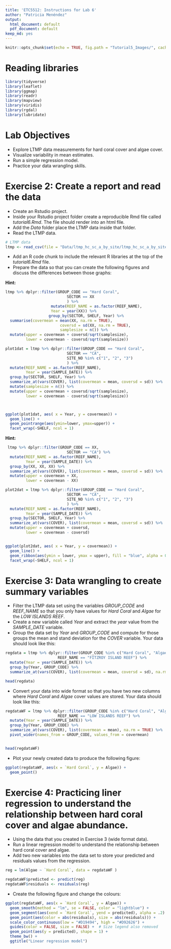 ```yaml
---
title: 'ETC5512: Instructions for Lab 6'
author: "Patricia Menéndez"
output:
  html_document: default
  pdf_document: default
keep_md: yes
---
```


```r
knitr::opts_chunk$set(echo = TRUE, fig.path = "Tutorial5_Images/", cache = TRUE, fig.width = 8, fig.height = 8)

```

# Reading libraries

```r
library(tidyverse)
library(leaflet)
library(ggmap)
library(readr)
library(mapview)
library(viridis)
library(rgdal)
library(lubridate)

```

# Lab Objectives

- Explore LTMP data measurements for  hard coral cover and algae cover. 
- Visualize variability in mean estimates.
- Run a simple regression model.
- Practice your data wrangling skills.




# Exercise 2: Create a report and read the data

- Create an Rstudio project.
- Inside your Rstudio project folder create a reproducible Rmd file called *tutorial6.Rmd*. The file should  render into an html file.
- Add the *Data* folder place the LTMP data inside that folder.
- Read the LTMP data.
```r
# LTMP data
ltmp <- read_csv(file = "Data/ltmp_hc_sc_a_by_site/ltmp_hc_sc_a_by_site.csv", col_types = cols())
```
- Add an R code chunk to include the relevant R libraries at the top of the *tutorial6.Rmd* file.
- Prepare the data so that you can create the following figures and discuss the differences between those graphs:

**Hint:**
```r
ltmp %>% dplyr::filter(GROUP_CODE == "Hard Coral",
                           SECTOR == XX
                           ) %>%
                    mutate(REEF_NAME = as.factor(REEF_NAME),
                    Year = year(XX)) %>%
                   group_by(SECTOR, SHELF, Year) %>%
  summarise(covermean = mean(XX, na.rm = TRUE),
                        coversd = sd(XX, na.rm = TRUE),
                        samplesize = n()) %>%
  mutate(upper = covermean + coversd/sqrt(samplesize),
         lower = covermean - coversd/sqrt(samplesize))
```



```r

plot1dat = ltmp %>% dplyr::filter(GROUP_CODE == "Hard Coral",
                           SECTOR == "CA",
                           SITE_NO %in% c("1", "2", "3")
                           ) %>%
  mutate(REEF_NAME = as.factor(REEF_NAME),
         Year = year(SAMPLE_DATE)) %>%
  group_by(SECTOR, SHELF, Year) %>%
  summarize_at(vars(COVER), list(covermean = mean, coversd = sd)) %>%
  mutate(samplesize = n()) %>%
  mutate(upper = covermean + coversd/sqrt(samplesize),
         lower = covermean - coversd/sqrt(samplesize))



ggplot(plot1dat, aes( x = Year, y = covermean)) +
  geom_line() +
  geom_pointrange(aes(ymin=lower, ymax=upper)) +
  facet_wrap(~SHELF, ncol = 1)
```

**Hint:**


```r
 ltmp %>% dplyr::filter(GROUP_CODE == XX,
                           SECTOR == "CA") %>%
  mutate(REEF_NAME = as.factor(REEF_NAME),
         Year = year(SAMPLE_DATE)) %>%
  group_by(XX, XX, XX) %>%
  summarize_at(vars(COVER), list(covermean = mean, coversd = sd)) %>%
  mutate(upper = covermean + XX,
         lower = covermean - XX) 

```


```r

plot2dat = ltmp %>% dplyr::filter(GROUP_CODE == "Hard Coral",
                           SECTOR == "CA",
                           SITE_NO %in% c("1", "2", "3")
                           ) %>%
  mutate(REEF_NAME = as.factor(REEF_NAME),
         Year = year(SAMPLE_DATE)) %>%
  group_by(SECTOR, SHELF, Year) %>%
  summarize_at(vars(COVER), list(covermean = mean, coversd = sd)) %>%
  mutate(upper = covermean + coversd,
         lower = covermean - coversd) 


ggplot(plot2dat, aes( x = Year, y = covermean)) +
  geom_line() +
  geom_ribbon(aes(ymin = lower, ymax = upper), fill = "blue", alpha = 0.4) +
  facet_wrap(~SHELF, ncol = 1)
```

# Exercise 3: Data wrangling to create summary variables

- Filter the LTMP data set using the variables *GROUP_CODE* and *REEF_NAME* so that you only have values for *Hard Coral* and *Algae*  for 
the *LOW ISLANDS REEF*.
- Create a new  variable called *Year* and extract the *year* value from the *SAMPLE_DATE* variable.
- Group the data set by *Year* and *GROUP_CODE* and compute for those groups the mean and stand deviation for the *COVER* variable.  Your data should look like this:


```r
regdata = ltmp %>% dplyr::filter(GROUP_CODE %in% c("Hard Coral", "Algae"),
                       REEF_NAME == "FITZROY ISLAND REEF") %>%
  mutate(Year = year(SAMPLE_DATE)) %>%
  group_by(Year, GROUP_CODE) %>%
  summarize_at(vars(COVER), list(covermean = mean, coversd = sd), na.rm = TRUE) 

head(regdata)

```

- Convert your data into wide format so that you have two new columns where *Hard Coral* and *Algae* cover values are stored. Your data should look like this:

```r
regdataWF = ltmp %>% dplyr::filter(GROUP_CODE %in% c("Hard Coral", "Algae"),
                       REEF_NAME == "LOW ISLANDS REEF") %>% 
  mutate(Year = year(SAMPLE_DATE)) %>%
  group_by(Year, GROUP_CODE) %>%
  summarize_at(vars(COVER), list(covermean = mean), na.rm = TRUE) %>%
  pivot_wider(names_from = GROUP_CODE, values_from = covermean) 


head(regdataWF)
```
- Plot your newly created data to produce the following figure:

```r

ggplot(regdataWF, aes(x = `Hard Coral`, y = Algae)) +
  geom_point() 
```

# Exercise 4: Practicing liner regression to understand the relationship between hard coral cover and algae abundance.

- Using the data that you created in Exercise 3 (wide format data). 
- Run a linear regression model to understand the relationship between hard coral cover and algae.
- Add two new variables into the data set to store your predicted and residuals values from the regression.



```r

reg = lm(Algae ~ `Hard Coral`, data = regdataWF )
```


```r
regdataWF$predicted <- predict(reg)
regdataWF$residuals <- residuals(reg)
```
- Create the following figure and change the colours: 

```r
ggplot(regdataWF, aes(x = `Hard Coral`, y = Algae)) +
  geom_smooth(method = "lm", se = FALSE, color = "lightblue") +
  geom_segment(aes(xend = `Hard Coral`, yend = predicted), alpha = .2) +
  geom_point(aes(color = abs(residuals), size = abs(residuals))) + 
  scale_color_continuous(low = "#D19494", high = "#D92626") +
  guides(color = FALSE, size = FALSE) +  # Size legend also removed
  geom_point(aes(y = predicted), shape = 1) +
  theme_bw() +
  ggtitle("Linear regression model")
```





